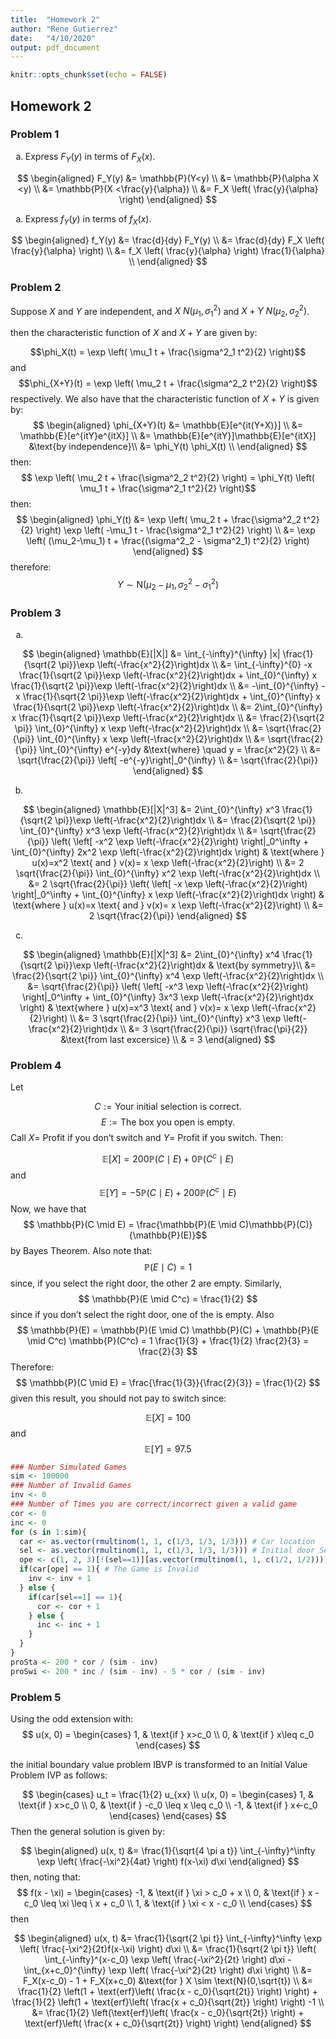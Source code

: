 ```yaml
---
title:  "Homework 2"
author: "Rene Gutierrez"
date:   "4/10/2020"
output: pdf_document
---
```


```r
knitr::opts_chunk$set(echo = FALSE)
```
\newcommand{\erf}{\text{erf}}
\newcommand{\dV}{\mathbb{V}}
\newcommand{\dE}{\mathbb{E}}
\newcommand{\dP}{\mathbb{P}}
\newcommand{\Nd}{\text{N}}
\newcommand{\Bd}{\text{Binomial}}
\newcommand{\gss}{\sigma^2}


## Homework 2

### Problem 1

a. Express $F_Y(y)$ in terms of $F_X(x)$.

$$
\begin{aligned}
  F_Y(y) 
    &= \dP(Y<y)         \\
    &= \dP(\alpha X <y) \\
    &= \dP(X <\frac{y}{\alpha}) \\
    &= F_X \left( \frac{y}{\alpha} \right)
\end{aligned}
$$

a. Express $f_Y(y)$ in terms of $f_X(x)$.

$$
\begin{aligned}
  f_Y(y) 
    &= \frac{d}{dy} F_Y(y)                              \\
    &= \frac{d}{dy} F_X \left( \frac{y}{\alpha} \right) \\
    &= f_X \left( \frac{y}{\alpha} \right) \frac{1}{\alpha} \\
\end{aligned}
$$

### Problem 2

Suppose	$X$ and	$Y$ are	independent,	and $X ~	N(\mu_1,	\gss_1)$	and	$X + Y ~	N(\mu_2,	\gss_2)$.

then the characteristic function of $X$ and $X+Y$ are given by:

$$\phi_X(t) = \exp \left( \mu_1 t + \frac{\gss_1 t^2}{2} \right)$$
and
$$\phi_{X+Y}(t) = \exp \left( \mu_2 t + \frac{\gss_2 t^2}{2} \right)$$
respectively. We also have that the characteristic function of $X+Y$ is given by:
$$
\begin{aligned}
  \phi_{X+Y}(t) 
    &= \dE[e^{it(Y+X)}]       \\
    &= \dE[e^{itY}e^{itX}] \\
    &= \dE[e^{itY}]\dE[e^{itX}] &\text{by independence}\\
    &= \phi_Y(t) \phi_X(t) \\
  \end{aligned}
$$
then:
$$ \exp \left( \mu_2 t + \frac{\gss_2 t^2}{2} \right) = \phi_Y(t) \left( \mu_1 t + \frac{\gss_1 t^2}{2} \right)$$
then:
$$
\begin{aligned}
  \phi_Y(t) 
    &= \exp \left( \mu_2 t + \frac{\gss_2 t^2}{2} \right) 
       \exp \left( -\mu_1 t - \frac{\gss_1 t^2}{2} \right) \\
    &= \exp \left( (\mu_2-\mu_1) t + \frac{(\gss_2 - \gss_1) t^2}{2} \right)
  \end{aligned}
$$
therefore:
$$ Y \sim \Nd (\mu_2-\mu_1, \gss_2 - \gss_1) $$

### Problem 3

a.

$$
\begin{aligned}
  \dE[|X|] 
    &= \int_{-\infty}^{\infty} |x| \frac{1}{\sqrt{2 \pi}}\exp \left(-\frac{x^2}{2}\right)dx \\
    &= \int_{-\infty}^{0} -x \frac{1}{\sqrt{2 \pi}}\exp \left(-\frac{x^2}{2}\right)dx        
     + \int_{0}^{\infty} x \frac{1}{\sqrt{2 \pi}}\exp \left(-\frac{x^2}{2}\right)dx \\
    &= -\int_{0}^{\infty} -x \frac{1}{\sqrt{2 \pi}}\exp \left(-\frac{x^2}{2}\right)dx        
     + \int_{0}^{\infty} x \frac{1}{\sqrt{2 \pi}}\exp \left(-\frac{x^2}{2}\right)dx \\
     &= 2\int_{0}^{\infty} x \frac{1}{\sqrt{2 \pi}}\exp \left(-\frac{x^2}{2}\right)dx \\
     &= \frac{2}{\sqrt{2 \pi}} \int_{0}^{\infty} x \exp \left(-\frac{x^2}{2}\right)dx \\
     &= \sqrt{\frac{2}{\pi}} \int_{0}^{\infty} x \exp \left(-\frac{x^2}{2}\right)dx \\
     &= \sqrt{\frac{2}{\pi}} \int_{0}^{\infty} e^{-y}dy &\text{where} \quad y = \frac{x^2}{2} \\
     &= \sqrt{\frac{2}{\pi}} \left[ -e^{-y}\right|_0^{\infty} \\
     &= \sqrt{\frac{2}{\pi}} 
  \end{aligned}
$$

b. 

$$
\begin{aligned}
  \dE[|X|^3] 
     &= 2\int_{0}^{\infty} x^3 \frac{1}{\sqrt{2 \pi}}\exp \left(-\frac{x^2}{2}\right)dx \\
     &= \frac{2}{\sqrt{2 \pi}} \int_{0}^{\infty} x^3 \exp \left(-\frac{x^2}{2}\right)dx \\
     &= \sqrt{\frac{2}{\pi}} \left( \left[ -x^2 \exp \left(-\frac{x^2}{2}\right)  \right|_0^\infty
      + \int_{0}^{\infty} 2x^2 \exp \left(-\frac{x^2}{2}\right)dx \right)
     & \text{where } u(x)=x^2 \text{ and } v(x)= x \exp \left(-\frac{x^2}{2}\right) \\
     &= 2 \sqrt{\frac{2}{\pi}} \int_{0}^{\infty} x^2 \exp \left(-\frac{x^2}{2}\right)dx \\
     &= 2 \sqrt{\frac{2}{\pi}} \left( \left[ -x \exp \left(-\frac{x^2}{2}\right)  \right|_0^\infty
      + \int_{0}^{\infty} x \exp \left(-\frac{x^2}{2}\right)dx \right)
     & \text{where } u(x)=x \text{ and } v(x)= x \exp \left(-\frac{x^2}{2}\right) \\
     &= 2 \sqrt{\frac{2}{\pi}}
  \end{aligned}
$$

c.

$$
\begin{aligned}
  \dE[|X|^3] 
     &= 2\int_{0}^{\infty} x^4 \frac{1}{\sqrt{2 \pi}}\exp \left(-\frac{x^2}{2}\right)dx
     & \text{by symmetry}\\
     &= \frac{2}{\sqrt{2 \pi}} \int_{0}^{\infty} x^4 \exp \left(-\frac{x^2}{2}\right)dx \\
     &= \sqrt{\frac{2}{\pi}} \left( \left[ -x^3 \exp \left(-\frac{x^2}{2}\right)  \right|_0^\infty
      + \int_{0}^{\infty} 3x^3 \exp \left(-\frac{x^2}{2}\right)dx \right)
     & \text{where } u(x)=x^3 \text{ and } v(x)= x \exp \left(-\frac{x^2}{2}\right) \\
     &= 3 \sqrt{\frac{2}{\pi}} \int_{0}^{\infty} x^3 \exp \left(-\frac{x^2}{2}\right)dx \\
     &= 3 \sqrt{\frac{2}{\pi}} \sqrt{\frac{\pi}{2}} 
     &\text{from last excersice} \\
     & = 3
  \end{aligned}
$$

### Problem 4

Let

$$ C := \text{Your initial selection is correct.} $$
$$ E := \text{The box you open is empty.} $$
Call $X=$ Profit if you don't switch and $Y=$ Profit if you switch. Then:

$$\dE[X] = 200 \dP(C\mid E) + 0 \dP(C^c\mid E)$$
and
$$\dE[Y] = -5 \dP(C\mid E) + 200 \dP(C^c\mid E) $$
Now, we have that
$$ \dP(C \mid E) = \frac{\dP(E \mid C)\dP(C)}{\dP(E)}$$
by Bayes Theorem. Also note that:
$$ \dP(E \mid C) = 1 $$
since, if you select the right door, the other 2 are empty. Similarly,
$$ \dP(E \mid C^c) = \frac{1}{2} $$
since if you don't select the right door, one of the is empty. Also
$$ \dP(E) = \dP(E \mid C) \dP(C) + \dP(E \mid C^c) \dP(C^c) =  1 \frac{1}{3} + \frac{1}{2} \frac{2}{3} = \frac{2}{3} $$
Therefore:
$$ \dP(C \mid E) = \frac{\frac{1}{3}}{\frac{2}{3}} = \frac{1}{2} $$
given this result, you should not pay to switch since:

$$ \dE[X]=100 $$
and
$$ \dE[Y]=97.5 $$

```r
### Number Simulated Games
sim <- 100000
### Number of Invalid Games
inv <- 0
### Number of Times you are correct/incorrect given a valid game
cor <- 0
inc <- 0
for (s in 1:sim){
  car <- as.vector(rmultinom(1, 1, c(1/3, 1/3, 1/3))) # Car location
  sel <- as.vector(rmultinom(1, 1, c(1/3, 1/3, 1/3))) # Initial door Selection
  ope <- c(1, 2, 3)[!(sel==1)][as.vector(rmultinom(1, 1, c(1/2, 1/2)))] # Open door
  if(car[ope] == 1){ # The Game is Invalid
    inv <- inv + 1
  } else {
    if(car[sel==1] == 1){
      cor <- cor + 1
    } else {
      inc <- inc + 1
    }
  }
}
proSta <- 200 * cor / (sim - inv)
proSwi <- 200 * inc / (sim - inv) - 5 * cor / (sim - inv)
```

### Problem 5

Using the odd extension with:
$$
u(x, 0) = 
\begin{cases}
1, & \text{if } x>c_0   \\
0, & \text{if } x\leq c_0
\end{cases}
$$

the initial boundary value problem IBVP is transformed to an Initial Value Problem IVP as follows:

$$
\begin{cases}
  u_t = \frac{1}{2} u_{xx} \\
  u(x, 0) =
  \begin{cases}
    1,  & \text{if } x>c_0               \\
    0,  & \text{if } -c_0 \leq x \leq c_0 \\
    -1, & \text{if } x<-c_0   
  \end{cases}
\end{cases}
$$
Then the general solution is given by:

$$
\begin{aligned}
  u(x, t)
  &= \frac{1}{\sqrt{4 \pi a t}} \int_{-\infty}^\infty \exp \left( \frac{-\xi^2}{4at} \right) f(x-\xi) d\xi
\end{aligned}
$$
then, noting that:
$$
f(x - \xi) =
  \begin{cases}
    -1, & \text{if } \xi > c_0 + x   \\
    0,  & \text{if } x - c_0 \leq \xi \leq \ x + c_0  \\
    1,  & \text{if } \xi < x - c_0            \\
  \end{cases}
$$
then

$$
\begin{aligned}
  u(x, t)
  &= \frac{1}{\sqrt{2 \pi  t}} \int_{-\infty}^\infty \exp \left( \frac{-\xi^2}{2t}f(x-\xi) \right) d\xi \\
  &= \frac{1}{\sqrt{2 \pi  t}} \left(
    \int_{-\infty}^{x-c_0} \exp \left( \frac{-\xi^2}{2t} \right) d\xi
  - \int_{x+c_0}^{\infty} \exp \left( \frac{-\xi^2}{2t} \right) d\xi
  \right) \\
  &= F_X(x-c_0) - 1 + F_X(x+c_0) 
  &\text{for } X \sim \Nd(0,\sqrt{t}) \\
  &= \frac{1}{2} \left(1  + \erf \left( \frac{x - c_0}{\sqrt{2t}} \right) \right)
   + \frac{1}{2} \left(1  + \erf \left( \frac{x + c_0}{\sqrt{2t}} \right) \right) -1 \\
  &= \frac{1}{2} \left(\erf \left( \frac{x - c_0}{\sqrt{2t}} \right) + \erf \left( \frac{x + c_0}{\sqrt{2t}} \right) \right)
\end{aligned}
$$

























